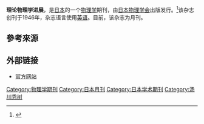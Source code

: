 {{Infobox Journal
|title	      = 理论物理学进展
|cover	      =
|discipline   =	[[理论物理|理论物理]]
|language     =	英文
|website      =http://www2.yukawa.kyoto-u.ac.jp/~ptpwww/
|link1        =
|link1-name   =
|publisher    =[[汤川理论物理研究所|汤川理论物理研究所]]、[[京都大学|京都大学]]
|country= 日本
|abbreviation =PTP
|history      =1946年至今
|frequency    =月刊
|impact = 2.294
|impact-year = 2011
|openaccess = 許可
|ISSN	      =0033-068X
|eISSN = 1347-4081
|OCLC = 2449902
}}
'''理论物理学进展'''，是[[日本|日本]]的一个[[物理学|物理学]]期刊，由[[日本物理学会|日本物理学会]]出版发行。<ref>{{cite web |url=http://wwwsoc.nii.ac.jp/jps/english/index.html |title=Journals, The Physical Society of Japan |accessdate=2009-02-22 |publisher=[[日本物理學會|日本物理學會]] |archive-date=2012-08-29 |archive-url=https://web.archive.org/web/20120829112016/http://wwwsoc.nii.ac.jp/jps/english/index.html |dead-url=no }}</ref>该杂志创刊于1946年，杂志语言使用[[英语|英语]]。目前，该杂志为月刊。

==參考來源==
{{reflist}}

==外部链接==
*[http://www2.yukawa.kyoto-u.ac.jp/~ptpwww/ 官方网站] {{Wayback|url=http://www2.yukawa.kyoto-u.ac.jp/~ptpwww/ |date=20120122074746 }}

[[Category:物理学期刊|Category:物理学期刊]]
[[Category:日本月刊|Category:日本月刊]]
[[Category:日本学术期刊|Category:日本学术期刊]]
[[Category:汤川秀树|Category:汤川秀树]]
